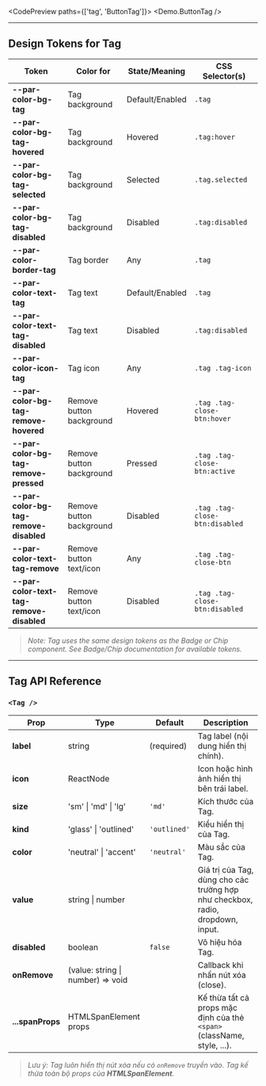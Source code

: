 
<CodePreview paths={['tag', 'ButtonTag']}>
  <Demo.ButtonTag />
</CodePreview>

---

## Design Tokens for Tag

| **Token**                                | **Color for**            | **State/Meaning** | **CSS Selector(s)**            |
| ---------------------------------------- | ------------------------ | ----------------- | ------------------------------ |
| **--par-color-bg-tag**                   | Tag background           | Default/Enabled   | `.tag`                         |
| **--par-color-bg-tag-hovered**           | Tag background           | Hovered           | `.tag:hover`                   |
| **--par-color-bg-tag-selected**          | Tag background           | Selected          | `.tag.selected`                |
| **--par-color-bg-tag-disabled**          | Tag background           | Disabled          | `.tag:disabled`                |
| **--par-color-border-tag**               | Tag border               | Any               | `.tag`                         |
| **--par-color-text-tag**                 | Tag text                 | Default/Enabled   | `.tag`                         |
| **--par-color-text-tag-disabled**        | Tag text                 | Disabled          | `.tag:disabled`                |
| **--par-color-icon-tag**                 | Tag icon                 | Any               | `.tag .tag-icon`               |
| **--par-color-bg-tag-remove-hovered**    | Remove button background | Hovered           | `.tag .tag-close-btn:hover`    |
| **--par-color-bg-tag-remove-pressed**    | Remove button background | Pressed           | `.tag .tag-close-btn:active`   |
| **--par-color-bg-tag-remove-disabled**   | Remove button background | Disabled          | `.tag .tag-close-btn:disabled` |
| **--par-color-text-tag-remove**          | Remove button text/icon  | Any               | `.tag .tag-close-btn`          |
| **--par-color-text-tag-remove-disabled** | Remove button text/icon  | Disabled          | `.tag .tag-close-btn:disabled` |

> _Note: Tag uses the same design tokens as the Badge or Chip component. See Badge/Chip documentation for available tokens._

---

## Tag API Reference

### `<Tag />`

| **Prop**         | **Type**                          | **Default**  | **Description**                                                                |
| ---------------- | --------------------------------- | ------------ | ------------------------------------------------------------------------------ |
| **label**        | string                            | (required)   | Tag label (nội dung hiển thị chính).                                           |
| **icon**         | ReactNode                         |              | Icon hoặc hình ảnh hiển thị bên trái label.                                    |
| **size**         | 'sm' \| 'md' \| 'lg'              | `'md'`       | Kích thước của Tag.                                                            |
| **kind**         | 'glass' \| 'outlined'             | `'outlined'` | Kiểu hiển thị của Tag.                                                         |
| **color**        | 'neutral' \| 'accent'             | `'neutral'`  | Màu sắc của Tag.                                                               |
| **value**        | string \| number                  |              | Giá trị của Tag, dùng cho các trường hợp như checkbox, radio, dropdown, input. |
| **disabled**     | boolean                           | `false`      | Vô hiệu hóa Tag.                                                               |
| **onRemove**     | (value: string \| number) => void |              | Callback khi nhấn nút xóa (close).                                             |
| **...spanProps** | HTMLSpanElement props             |              | Kế thừa tất cả props mặc định của thẻ `<span>` (className, style, ...).        |

> _Lưu ý: Tag luôn hiển thị nút xóa nếu có `onRemove` truyền vào. Tag kế thừa toàn bộ props của **HTMLSpanElement**._

